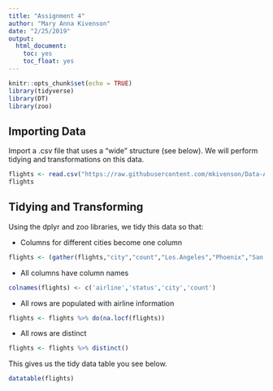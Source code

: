 ```yaml
---
title: "Assignment 4"
author: "Mary Anna Kivenson"
date: "2/25/2019"
output:
  html_document:
    toc: yes
    toc_float: yes
---
```


```r
knitr::opts_chunk$set(echo = TRUE)
library(tidyverse)
library(DT)
library(zoo)
```

## Importing Data
Import a .csv file that uses a "wide” structure (see below). We will perform tidying and transformations on this data.
```r
flights <- read.csv("https://raw.githubusercontent.com/mkivenson/Data-Acquisition-and-Management/master/Assignment%204/airlines.csv", na.strings="")
flights
```

## Tidying and Transforming
Using the dplyr and zoo libraries, we tidy this data so that:

* Columns for different cities become one column  

```r
flights <- (gather(flights,"city","count","Los.Angeles","Phoenix","San.Diego","San.Francisco","Seattle"))
```

* All columns have column names  

```r
colnames(flights) <- c('airline','status','city','count')
```

* All rows are populated with airline information  

```r
flights <- flights %>% do(na.locf(flights))
```

* All rows are distinct  

```r
flights <- flights %>% distinct()
```

This gives us the tidy data table you see below.   

```r
datatable(flights)
```